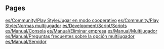 
== Pages ==
[[es/Community/Play Style/Jugar en modo cooperativo]]
[[es/Community/Play Style/Normas multijugador]]
[[es/Development/Script/Scripts]]
[[es/Manual/Consola]]
[[es/Manual/Eliminar empresa]]
[[es/Manual/Multijugador]]
[[es/Manual/Preguntas frecuentes sobre la opción multijugador]]
[[es/Manual/Servidor]]
